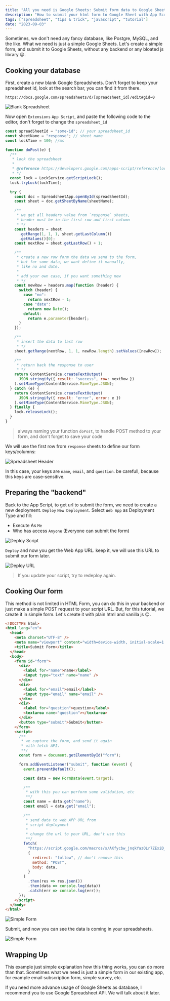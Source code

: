 ```yaml
---
title: "All you need is Google Sheets: Submit form data to Google Sheets with an API"
description: "How to submit your html form to Google Sheet with App Script, Google Sheet as your database"
tags: ["spreadsheet", "tips & trick", "javascript", "tutorial"]
date: "2023-09-03"
---
```


Sometimes, we don't need any fancy database, like Postgre, MySQL, and the like. What we need is just a simple Google Sheets. Let's create a simple form, and submit it to Google Sheets, without any backend or any bloated js library 😉.

## Cooking your database

First, create a new blank Google Spreadsheets. Don't forget to keep your spreadsheet id, look at the search bar, you can find it from there.

```
https://docs.google.com/spreadsheets/d/[spreadsheet_id]/edit#gid=0
```

![Blank Spreadsheet](/assets/images/2023-09-03/1-blank-spreadsheet.png)

Now open `Extensions` `App Script`, and paste the following code to the editor, don't forget to change the `spreadsheet_id`

```js
const spreadSheetId = "some-id"; // your spreadsheet_id
const sheetName = "response"; // sheet name
const lockTime = 100; //ms

function doPost(e) {
  /**
   * lock the spreadsheet
   *
   * @reference https://developers.google.com/apps-script/reference/lock/lock-service
   * */
  const lock = LockService.getScriptLock();
  lock.tryLock(lockTime);

  try {
    const doc = SpreadsheetApp.openById(spreadSheetId);
    const sheet = doc.getSheetByName(sheetName);

    /**
     * we get all headers value from `response` sheets,
     * header must be in the first row and first column
     * */
    const headers = sheet
      .getRange(1, 1, 1, sheet.getLastColumn())
      .getValues()[0];
    const nextRow = sheet.getLastRow() + 1;

    /**
     * create a new row form the data we send to the form,
     * but for some data, we want define it manually,
     * like no and date.
     *
     * add your own case, if you want something new
     * */
    const newRow = headers.map(function (header) {
      switch (header) {
        case "no":
          return nextRow - 1;
        case "date":
          return new Date();
        default:
          return e.parameter[header];
      }
    });

    /**
     * insert the data to last row
     * */
    sheet.getRange(nextRow, 1, 1, newRow.length).setValues([newRow]);

    /**
     * return back the response to user
     * */
    return ContentService.createTextOutput(
      JSON.stringify({ result: "success", row: nextRow })
    ).setMimeType(ContentService.MimeType.JSON);
  } catch (e) {
    return ContentService.createTextOutput(
      JSON.stringify({ result: "error", error: e })
    ).setMimeType(ContentService.MimeType.JSON);
  } finally {
    lock.releaseLock();
  }
}
```

> always naming your function `doPost`, to handle POST method to your form, and don't forget to save your code

We will use the first row from `response` sheets to define our form keys/columns:

![Spreadsheet Header](/assets/images/2023-09-03/2-header-row.png)

In this case, your keys are `name`, `email`, and `question`. be carefull, because this keys are case-sensitive.

## Preparing the "backend"

Back to the App Script, to get url to submit the form, we need to create a new deployment. `Deploy` `New Deployment`. Select `Web App` as Deployment Type and fill:

- Execute As `Me`
- Who has access `Anyone` (Everyone can submit the form)

![Deploy Script](/assets/images/2023-09-03/3-deploy-script.png)

`Deploy` and now you get the Web App URL. keep it, we will use this URL to submit our form later.

![Deploy URL](/assets/images/2023-09-03/4-deploy-url.png)

> If you update your script, try to redeploy again.

## Cooking Our form

This method is not limited in HTML Form, you can do this in your backend or just make a simple POST request to your script URL. But, for this tutorial, we create it in simple form. Let's create it with plain html and vanilla js 😉.

```html
<!DOCTYPE html>
<html lang="en">
  <head>
    <meta charset="UTF-8" />
    <meta name="viewport" content="width=device-width, initial-scale=1.0" />
    <title>Submit Form</title>
  </head>
  <body>
    <form id="form">
      <div>
        <label for="name">name</label>
        <input type="text" name="name" />
      </div>
      <div>
        <label for="email">email</label>
        <input type="email" name="email" />
      </div>
      <div>
        <label for="question">question</label>
        <textarea name="question"></textarea>
      </div>
      <button type="submit">Submit</button>
    </form>
    <script>
      /**
       * we capture the form, and send it again
       * with fetch API.
       **/
      const form = document.getElementById("form");

      form.addEventListener("submit", function (event) {
        event.preventDefault();

        const data = new FormData(event.target);

        /**
         * with this you can perform some validation, etc
         **/
        const name = data.get("name");
        const email = data.get("email");

        /**
         * send data to web APP URL from
         * script deployment
         *
         * change the url to your URL, don't use this
         **/
        fetch(
          "https://script.google.com/macros/s/AKfycbw_jnqkYazOLr7ZExiD_IlgelGnICroO3yseuuW9jruJk0LAYZSK6JtxfDAhT_eta-f/exec",
          {
            redirect: "follow", // don't remove this
            method: "POST",
            body: data,
          }
        )
          .then(res => res.json())
          .then(data => console.log(data))
          .catch(err => console.log(err));
      });
    </script>
  </body>
</html>
```

![Simple Form](/assets/images/2023-09-03/5-simple-form.png)

Submit, and now you can see the data is coming in your spreadsheets.

![Simple Form](/assets/images/2023-09-03/6-form-response.png)

## Wrapping Up

This example just simple explanation how this thing works, you can do more than that. Sometimes what we need is just a simple form in our existing app, for example email subscription form, simple survey, etc.

If you need more advance usage of Google Sheets as database, I recommend you to use Google Spreadsheet API. We will talk about it later.
